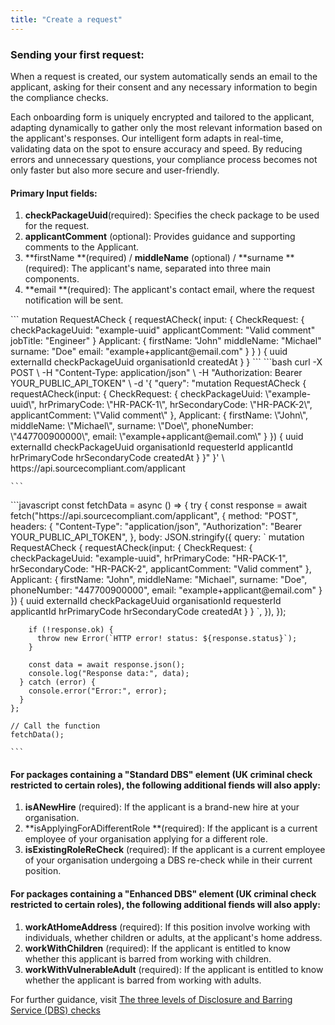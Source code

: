 ```yaml
---
title: "Create a request"
---
```


### Sending your first request:

When a request is created, our system automatically sends an email to the applicant, asking for their consent and any necessary information to begin the compliance checks.

Each onboarding form is uniquely encrypted and tailored to the applicant, adapting dynamically to gather only the most relevant information based on the applicant's responses. Our intelligent form adapts in real-time, validating data on the spot to ensure accuracy and speed. By reducing errors and unnecessary questions, your compliance process becomes not only faster but also more secure and user-friendly.

#### Primary Input fields:

1. **checkPackageUuid**(required): Specifies the check package to be used for the request.
2. **applicantComment** (optional): Provides guidance and supporting comments to the Applicant.
3. \*\*firstName \*\*(required) / **middleName** (optional) / \*\*surname \*\*(required): The applicant's name, separated into three main components.
4. \*\*email \*\*(required): The applicant's contact email, where the request notification will be sent.

<Tabs>
  <Tab title="GraphQL">
    ```
    mutation RequestACheck {
            requestACheck(
                    input: {
                            CheckRequest: {
                                    checkPackageUuid: "example-uuid"
                                    applicantComment: "Valid comment"
                                    jobTitle: "Engineer"
                            }
                            Applicant: {
                                    firstName: "John"
                                    middleName: "Michael"
                                    surname: "Doe"
                                    email: "example+applicant@email.com"
                            }
                    }
            ) {
                    uuid
                    externalId
                    checkPackageUuid
                    organisationId
                    createdAt
            }
     }
    ```
  </Tab>
  <Tab title="cURL">
    ```bash
    curl -X POST \
         -H "Content-Type: application/json" \
         -H "Authorization: Bearer YOUR_PUBLIC_API_TOKEN" \
         -d '{
           "query": "mutation RequestACheck { 
             requestACheck(input: { 
               CheckRequest: { 
                 checkPackageUuid: \"example-uuid\", 
                 hrPrimaryCode: \"HR-PACK-1\", 
                 hrSecondaryCode: \"HR-PACK-2\", 
                 applicantComment: \"Valid comment\" 
               }, 
               Applicant: { 
                 firstName: \"John\", 
                 middleName: \"Michael\", 
                 surname: \"Doe\", 
                 phoneNumber: \"447700900000\", 
                 email: \"example+applicant@email.com\" 
               } 
             }) { 
               uuid 
               externalId 
               checkPackageUuid 
               organisationId 
               requesterId 
               applicantId 
               hrPrimaryCode 
               hrSecondaryCode 
               createdAt 
             } 
           }"
         }' \
         https://api.sourcecompliant.com/applicant
    
    ```
  </Tab>
  <Tab title="Javascript">
    ```javascript
    const fetchData = async () => {
      try {
        const response = await fetch("https://api.sourcecompliant.com/applicant", {
          method: "POST",
          headers: {
            "Content-Type": "application/json",
            "Authorization": "Bearer YOUR_PUBLIC_API_TOKEN",
          },
          body: JSON.stringify({
            query: `
              mutation RequestACheck {
                requestACheck(input: {
                  CheckRequest: {
                    checkPackageUuid: "example-uuid",
                    hrPrimaryCode: "HR-PACK-1",
                    hrSecondaryCode: "HR-PACK-2",
                    applicantComment: "Valid comment"
                  },
                  Applicant: {
                    firstName: "John",
                    middleName: "Michael",
                    surname: "Doe",
                    phoneNumber: "447700900000",
                    email: "example+applicant@email.com"
                  }
                }) {
                  uuid
                  externalId
                  checkPackageUuid
                  organisationId
                  requesterId
                  applicantId
                  hrPrimaryCode
                  hrSecondaryCode
                  createdAt
                }
              }
            `,
          }),
        });
    
        if (!response.ok) {
          throw new Error(`HTTP error! status: ${response.status}`);
        }
    
        const data = await response.json();
        console.log("Response data:", data);
      } catch (error) {
        console.error("Error:", error);
      }
    };
    
    // Call the function
    fetchData();
    
    ```
  </Tab>
</Tabs>

#### For packages containing a "Standard DBS" element (UK criminal check restricted to certain roles), the following additional fiends will also apply:

1. **isANewHire** (required): If the applicant is a brand-new hire at your organisation.
2. \*\*isApplyingForADifferentRole \*\*(required): If the applicant is a current employee of your organisation applying for a different role.
3. **isExistingRoleReCheck** (required): If the applicant is a current employee of your organisation undergoing a DBS re-check while in their current position.

#### For packages containing a "Enhanced DBS" element (UK criminal check restricted to certain roles), the following additional fiends will also apply:

1. **workAtHomeAddress** (required): If this position involve working with individuals, whether children or adults, at the applicant's home address.
2. **workWithChildren** (required): If the applicant is entitled to know whether this applicant is barred from working with children.
3. **workWithVulnerableAdult** (required): If the applicant is entitled to know whether the applicant is barred from working with adults.

For further guidance, visit [The three levels of Disclosure and Barring Service (DBS) checks](/o/JYWEf8noJAYpEY9XONdS/s/XqNcncLPbRfoQWzDqCVx/~/changes/8/guides/the-three-levels-of-disclosure-and-barring-service-dbs-checks)